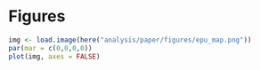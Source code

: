 
# Figures {-}



```r

img <- load.image(here("analysis/paper/figures/epu_map.png"))
par(mar = c(0,0,0,0))
plot(img, axes = FALSE)

```

\pagebreak
